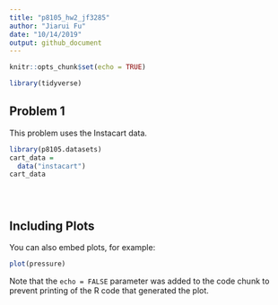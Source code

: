 ```yaml
---
title: "p8105_hw2_jf3285"
author: "Jiarui Fu"
date: "10/14/2019"
output: github_document
---
```


```r
knitr::opts_chunk$set(echo = TRUE)

library(tidyverse)
```

## Problem 1
This problem uses the Instacart data.
```r
library(p8105.datasets)
cart_data = 
  data("instacart") 
cart_data





```

## Including Plots

You can also embed plots, for example:

```r
plot(pressure)
```

Note that the `echo = FALSE` parameter was added to the code chunk to prevent printing of the R code that generated the plot.
